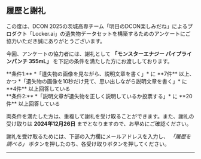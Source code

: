 ## 履歴と謝礼

この度は、DCON 2025の茨城高専チーム「明日のDCON楽しみだね」によるプロダクト「Locker.ai」の遺失物データセットを構築するためのアンケートにご協力いただき誠にありがとうございます。

今回、​アンケートの協力者には、謝礼として **「モンスターエナジー パイプラインパンチ 355mL」** を下記の条件を満たした方にお渡ししております。

<div className="markup_div markdown-alert markdown-alert-note">
  **条件1:** *「遺失物の画像を見ながら、説明文章を書く」* に **7件** 以上、かつ
  *「遺失物の画像を10秒だけ見て、思い出しながら説明文章を書く」* に **4件** 以上回答している
</div>

<div className="markup_div markdown-alert markdown-alert-note">
  **条件2:** *「説明文章が遺失物を正しく説明しているか投票する」* に **20件** 以上回答している
</div>

両条件を満たした方は、重複して謝礼を受け取ることができます。また、謝礼の受け取りは **2024年12月26日** までとなりますので、お早めにご確認ください。

謝礼を受け取るためには、下部の入力欄にメールアドレスを入力し、 _「履歴を調べる」_ ボタンを押したのち、各受け取りボタンを押してください。

---
